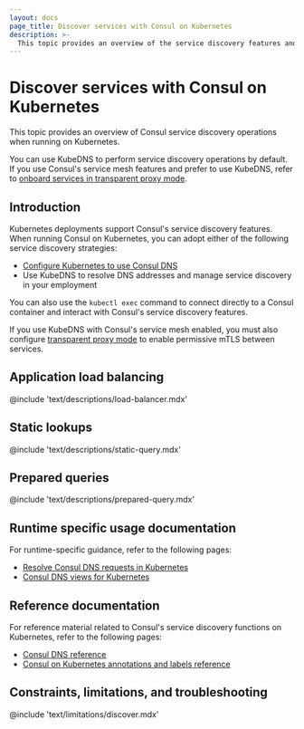 ```yaml
---
layout: docs
page_title: Discover services with Consul on Kubernetes
description: >-
  This topic provides an overview of the service discovery features and operations Consul supports when running on Kubernetes.
---
```


# Discover services with Consul on Kubernetes

This topic provides an overview of Consul service discovery operations when running on Kubernetes.

You can use KubeDNS to perform service discovery operations by default. If you use Consul's service mesh features and prefer to use KubeDNS, refer to [onboard services in transparent proxy mode](/consul/docs/connect/proxy/transparent-proxy).

## Introduction

Kubernetes deployments support Consul's service discovery features. When running Consul on Kubernetes, you can adopt either of the following service discovery strategies:

- [Configure Kubernetes to use Consul DNS](/consul/docs/discover/dns/k8s)
- Use KubeDNS to resolve DNS addresses and manage service discovery in your employment

You can also use the `kubectl exec` command to connect directly to a Consul container and interact with Consul's service discovery features.

If you use KubeDNS with Consul's service mesh enabled, you must also configure [transparent proxy mode](/consul/docs/connect/proxy/transparent-proxy) to enable permissive mTLS between services.

## Application load balancing

@include 'text/descriptions/load-balancer.mdx'

## Static lookups

@include 'text/descriptions/static-query.mdx'

## Prepared queries

@include 'text/descriptions/prepared-query.mdx'

## Runtime specific usage documentation

For runtime-specific guidance, refer to the following pages:

- [Resolve Consul DNS requests in Kubernetes](/consul/docs/manage/dns/forwarding/k8s)
- [Consul DNS views for Kubernetes](/consul/docs/manage/dns/views)

## Reference documentation

For reference material related to Consul's service discovery functions on Kubernetes, refer to the following pages:

- [Consul DNS reference](/consul/docs/reference/dns)
- [Consul on Kubernetes annotations and labels reference](/consul/docs/reference/k8s/annotation-label)

## Constraints, limitations, and troubleshooting

@include 'text/limitations/discover.mdx'